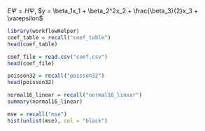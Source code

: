 $E \Psi = H \Psi$, $y = \beta_1x_1 + \beta_2^2x_2 + \frac{\beta_3}{2}x_3 + \varepsilon$

```r
library(workflowHelper)
coef_table = recall("coef_table")
head(coef_table)
```

```r
coef_file = read.csv("coef.csv")
head(coef_file)
```

```r
poisson32 = recall("poisson32")
head(poisson32)
```

```r
normal16_linear = recall("normal16_linear")
summary(normal16_linear)
```

```r
mse = recall("mse")
hist(unlist(mse), col = "black")
```
